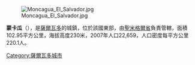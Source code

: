 [[Image:Moncagua_El_Salvador.jpg|thumb]]

'''蒙卡瓜'''（{{lang-es|Moncagua}}），是[[薩爾瓦多|薩爾瓦多]]的城鎮，位於該國東部，由[[聖米格爾省_(薩爾瓦多)|聖米格爾省]]負責管轄，面積102.95平方公里，海拔高度230米，2007年人口22,659，人口密度每平方公里220.1人。

{{Coord|13|32|N|88|15|W|display=title}}

{{ElSalvador-geo-stub}}
[[Category:薩爾瓦多城市|Category:薩爾瓦多城市]]